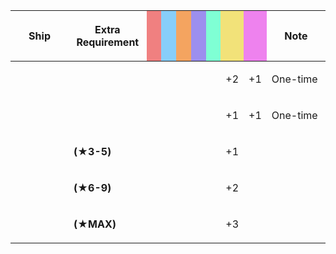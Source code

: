 {|class="wikitable" style="width:100%; text-align: center; vertical-align: middle;"
|-
! style="width: 20%;" | Ship
! style="width: 25%;" | Extra Requirement
! style="width: 5%; background-color: lightcoral;" | {{Firepower}}
! style="width: 5%; background-color: lightskyblue;" | {{Torpedo}}
! style="width: 5%; background-color: sandybrown;" | {{AA}}
! style="width: 5%; background-color: #9C8FEE;" | {{ASW}}
! style="width: 5%; background-color: #7fffd4;" | {{LOS}}
! style="width: 5%; background-color: #F2E279;" | {{Armor}}
! style="width: 5%; background-color: violet;" | {{Evasion}}
! style="width: 20%;" | Note
|-
! rowspan="5"|{{ShipLink|Littorio|Roma|Aquila|Conte di Cavour|text=Italian Ships}}
| style="text-align:left;" | 
| || || || || || +2 || +1
| style="text-align:left;" | One-time
|-
| style="text-align:left;" | '''{{ShipLink|Conte di Cavour}}'''
| || || || || || +1 || +1
| style="text-align:left;" | One-time
|-
| style="text-align:left;" | '''(★3-5)'''
| || || || || || +1 || 
| style="text-align:left;" | 
|-
| style="text-align:left;" | '''(★6-9)'''
| || || || || || +2 || 
| style="text-align:left;" | 
|-
| style="text-align:left;" | '''(★MAX)'''
| || || || || || +3 || 
| style="text-align:left;" | 
|}
